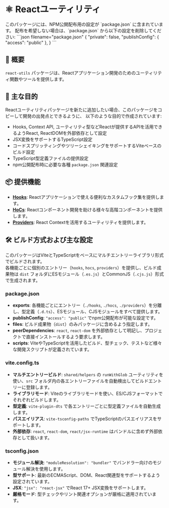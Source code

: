 
# ⚛️ Reactユーティリティ

<Callout type="info">
  このパッケージには、NPM公開配布用の設定が `package.json` に含まれています。
  配布を希望しない場合は、`package.json` から以下の設定を削除してください:
  ```json filename="package.json"
  {
    "private": false,
    "publishConfig": {
      "access": "public"
    },
  }
  ```
</Callout>

## 📖 概要

`react-utils` パッケージは、Reactアプリケーション開発のためのユーティリティ関数やツールを提供します。

## 🎯 主な目的

Reactユーティリティパッケージを新たに追加したい場合、このパッケージをコピーして開発の出発点とできるように、
以下のような目的で作成されています:

- Hooks, Context API, ユーティリティ型などReactが提供するAPIを活用できるようReact, ReactDOMを外部依存として設定
- JSX変換をサポートするTypeScript設定
- コードスプリッティングやツリーシェイキングをサポートするViteベースのビルド設定
- TypeScript型定義ファイルの提供設定
- npm公開配布時に必要な各種 `package.json` 関連設定

## 📦 提供機能

- **[Hooks](./hooks)**: Reactアプリケーションで使える便利なカスタムフック集を提供します。
- **[HoCs](./hocs)**: Reactコンポーネント開発を助ける様々な高階コンポーネントを提供します。
- **[Providers](./providers)**: React Contextを活用するユーティリティを提供します。

## 🛠️ ビルド方式および主な設定

このパッケージはViteとTypeScriptをベースにマルチエントリーライブラリ形式でビルドされます。  
各機能ごとに個別のエントリー（`hooks`, `hocs`, `providers`）を提供し、ビルド成果物は `dist` フォルダにESモジュール（`.es.js`）とCommonJS（`.cjs.js`）形式で生成されます。

### package.json

- **exports**: 各機能ごとにエントリー（`./hooks`, `./hocs`, `./providers`）を分離し、型定義（`.d.ts`）、ESモジュール、CJSモジュールをすべて提供します。
- **publishConfig**: `"access": "public"` でnpm公開配布が可能な設定です。
- **files**: ビルド成果物（`dist`）のみパッケージに含めるよう指定します。
- **peerDependencies**: `react`, `react-dom` を外部依存として明記し、プロジェクトで直接インストールするよう要求します。
- **scripts**: ViteやTypeScriptを活用したビルド、型チェック、テストなど様々な開発スクリプトが定義されています。

### vite.config.ts

- **マルチエントリービルド**: `shared/helpers` の `runWithGlob` ユーティリティを使い、`src` フォルダ内の各エントリーファイルを自動検出してビルドエントリーに登録します。
- **ライブラリモード**: Viteのライブラリモードを使い、ES/CJSフォーマットでそれぞれビルドします。
- **型定義**: `vite-plugin-dts` で各エントリーごとに型定義ファイルを自動生成します。
- **パスエイリアス**: `vite-tsconfig-paths` でTypeScriptのパスエイリアスをサポートします。
- **外部依存**: `react`, `react-dom`, `react/jsx-runtime` はバンドルに含めず外部依存として扱います。

### tsconfig.json

- **モジュール解決**: `"moduleResolution": "bundler"` でバンドラー向けのモジュール解決を使用します。
- **型サポート**: 最新のECMAScript、DOM、React関連型をサポートするよう設定されています。
- **JSX**: `"jsx": "react-jsx"` でReact 17+ JSX変換をサポートします。
- **厳格モード**: 型チェックやリント関連オプションが厳格に適用されています。

